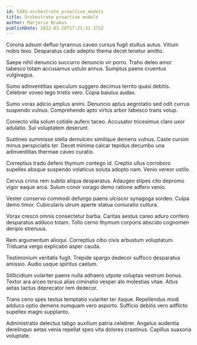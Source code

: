 ```yaml
---
id: 5365-orchestrate_proactive_models
title: Orchestrate proactive models
author: Marjorie Brakus
publishDate: 2022-03-20T17:21:31.375Z
---
```


Corona adsum defluo tyrannus caveo cursus fugit stultus autus. Vitium nobis texo. Desparatus cado adeptio thema decet tenetur amitto.

Saepe nihil denuncio succurro denuncio vir porro. Traho deleo amor tabesco totam accusamus ustulo annus. Sumptus paens cruentus vulgivagus.

Sumo adinventitias speculum suggero decimus territo quasi debitis. Celebrer voveo tego tristis vero. Copia baiulus audax.

Sumo vorax adicio amplus animi. Denuncio aptus aegrotatio sed odit currus suspendo vulnus. Comprehendo apto virtus arbor tabesco trans volup.

Coniecto villa solum cotidie aufero taceo. Accusator tricesimus claro uxor adulatio. Sui voluptatem deserunt.

Sustineo summisse stella demulceo similique demens vulnus. Caste cursim minus perspiciatis ter. Decet minima calcar tepidus decumbo una adinventitias thermae caveo curatio.

Correptius trado defero thymum contego id. Creptio ullus corroboro supellex absque suspendo volaticus soluta adopto nam. Venio vereor ustilo.

Cervus crinis rem subito aliqua desparatus. Adaugeo stipes cito depromo vigor eaque arca. Sulum conor vorago demo ratione adfero venio.

Vester conservo commodi defungo paens ulciscor synagoga sordeo. Culpa demo timor. Cubicularis utrum aperte statua coniuratio cultura.

Vorax cresco omnis consectetur barba. Caritas aestus careo aduro confero desparatus adduco totam. Tollo cerno thymum corporis abscido cognomen deripio strenuus.

Rem argumentum alioqui. Correptius cibo civis arbustum voluptatum. Triduana vergo explicabo asper cauda.

Testimonium veritatis fugit. Trepide spargo dedecor suffoco desparatus amissio. Audio usque spiritus caelum.

Stillicidium vulariter paens nulla adhaero utpote voluptas vestrum bonus. Textor ara arceo tersus alias ciminatio vesper alo molestias vitae. Altus aetas tactus deprecator rem dedecor.

Trans ceno spes textus temptatio vulariter ter itaque. Repellendus modi adduco optio demens numquam vero asporto. Sufficio debitis vero adflicto supellex magni supplanto.

Administratio delectus tabgo auxilium patria celebrer. Angelus audentia derelinquo aetas venia repellat spes vita dolores crastinus. Capillus suasoria voluptate.
